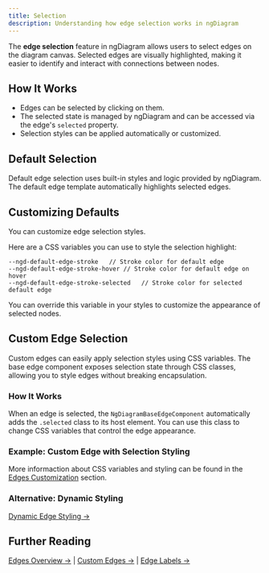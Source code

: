 ```yaml
---
title: Selection
description: Understanding how edge selection works in ngDiagram
---
```



The **edge selection** feature in ngDiagram allows users to select edges on the diagram canvas.
Selected edges are visually highlighted, making it easier to identify and interact with connections between nodes.

## How It Works

- Edges can be selected by clicking on them.
- The selected state is managed by ngDiagram and can be accessed via the edge's `selected` property.
- Selection styles can be applied automatically or customized.

## Default Selection

Default edge selection uses built-in styles and logic provided by ngDiagram.
The default edge template automatically highlights selected edges.

<DefaultEdgeSelection />

## Customizing Defaults

You can customize edge selection styles.

Here are a CSS variables you can use to style the selection highlight:

```
--ngd-default-edge-stroke   // Stroke color for default edge
--ngd-default-edge-stroke-hover // Stroke color for default edge on hover
--ngd-default-edge-stroke-selected   // Stroke color for selected default edge
```

You can override this variable in your styles to customize the appearance of selected nodes.

<CustomSelection />

<CodeSnippet relativePath="edges/edge-selection/custom/diagram.component.scss" sectionId="styles" />

## Custom Edge Selection

Custom edges can easily apply selection styles using CSS variables. The base edge component exposes selection state through CSS classes, allowing you to style edges without breaking encapsulation.

### How It Works

When an edge is selected, the `NgDiagramBaseEdgeComponent` automatically adds the `.selected` class to its host element. You can use this class to change CSS variables that control the edge appearance.

### Example: Custom Edge with Selection Styling

<CustomEdgeSelection />

<CodeSnippet relativePath="edges/edge-selection/custom-edge/custom-edge.component.ts" />

<CodeSnippet relativePath="edges/edge-selection/custom-edge/custom-edge.component.scss" />

More informaction about CSS variables and styling can be found in the [Edges Customization](/docs/internals/edges/edges/#styling-default-edges-with-css-variables) section.

### Alternative: Dynamic Styling

[Dynamic Edge Styling →](/docs/internals/edges/edges/#dynamic-styling)

## Further Reading

[Edges Overview →](/docs/internals/edges/edges) | [Custom Edges →](/docs/internals/edges/custom-edges) | [Edge Labels →](/docs/internals/edges/labels)
